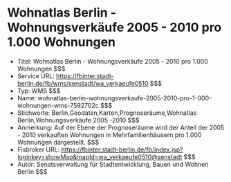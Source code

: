 # Wohnatlas Berlin - Wohnungsverkäufe 2005 - 2010 pro 1.000 Wohnungen
- Titel: Wohnatlas Berlin - Wohnungsverkäufe 2005 - 2010 pro 1.000 Wohnungen $$$
- Service URL: https://fbinter.stadt-berlin.de/fb/wms/senstadt/wa_verkaeufe0510 $$$
- Typ: WMS $$$
- Name: wohnatlas-berlin-wohnungsverkaufe-2005-2010-pro-1-000-wohnungen-wms-7592702c $$$
- Stichworte: Berlin,Geodaten,Karten,Prognoseräume,Wohnatlas Berlin,Wohnungsverkäufe 2005 -2010 $$$
- Anmerkung: Auf der Ebene der Prognoseräume wird der Anteil der 2005 - 2010 verkauften Wohnungen in Mehrfamilienhäusern pro 1.000 Wohnungen dargestellt. $$$
- Fisbroker URL: https://fbinter.stadt-berlin.de/fb/index.jsp?loginkey=showMap&mapId=wa_verkaeufe0510@senstadt $$$
- Autor: Senatsverwaltung für Stadtentwicklung, Bauen und Wohnen Berlin $$$
